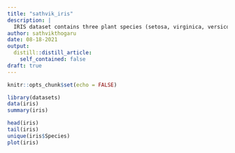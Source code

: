```yaml
---
title: "sathvik_iris"
description: |
  IRIS dataset contains three plant species (setosa, virginica, versicolor) and four features measured for each sample.
author: sathvikthogaru
date: 08-18-2021
output:
  distill::distill_article:
    self_contained: false
draft: true
---
```



```r
knitr::opts_chunk$set(echo = FALSE)
```

```r
library(datasets)
data(iris)
summary(iris)
```

```r
head(iris)
tail(iris)
unique(iris$Species)
plot(iris)
```

